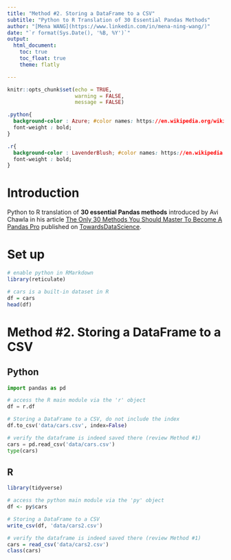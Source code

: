 ```yaml
---
title: "Method #2. Storing a DataFrame to a CSV"
subtitle: "Python to R Translation of 30 Essential Pandas Methods"
author: "[Mena WANG](https://www.linkedin.com/in/mena-ning-wang/)"
date: "`r format(Sys.Date(), '%B, %Y')`"
output: 
  html_document:
    toc: true
    toc_float: true
    theme: flatly

---
```


```r
knitr::opts_chunk$set(echo = TRUE,
                      warning = FALSE,
                      message = FALSE)
```


```css

.python{
  background-color : Azure; #color names: https://en.wikipedia.org/wiki/Web_colors
  font-weight : bold;
}

.r{
  background-color : LavenderBlush; #color names: https://en.wikipedia.org/wiki/Web_colors
  font-weight : bold;
}

```

# Introduction

Python to R translation of **30 essential Pandas methods** introduced by Avi Chawla in his article [The Only 30 Methods You Should Master To Become A Pandas Pro](https://towardsdatascience.com/the-only-30-methods-you-should-master-to-become-a-pandas-pro-749795084bb2) published on [TowardsDataScience](https://towardsdatascience.com/).

# Set up

```r
# enable python in RMarkdown
library(reticulate)

# cars is a built-in dataset in R
df = cars
head(df)

```

# Method #2. Storing a DataFrame to a CSV

## Python

```python
import pandas as pd

# access the R main module via the 'r' object
df = r.df

# Storing a DataFrame to a CSV, do not include the index
df.to_csv('data/cars.csv', index=False)

# verify the dataframe is indeed saved there (review Method #1)
cars = pd.read_csv('data/cars.csv')
type(cars)

```

## R

```r

library(tidyverse)

# access the python main module via the 'py' object
df <- py$cars

# Storing a DataFrame to a CSV
write_csv(df, 'data/cars2.csv')

# verify the dataframe is indeed saved there (review Method #1)
cars = read_csv('data/cars2.csv')
class(cars)

```


